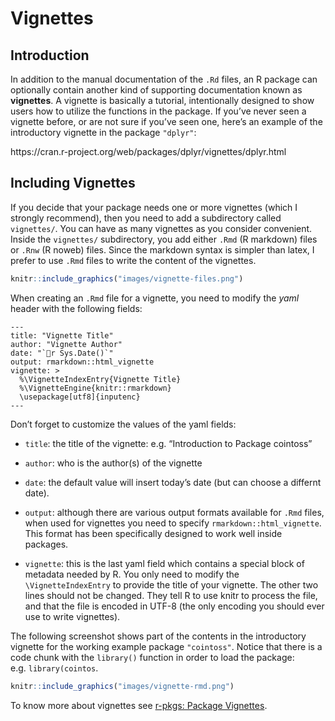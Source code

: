 # Vignettes {#vignettes}

## Introduction

In addition to the manual documentation of the `.Rd` files, an R package can optionally contain another kind of supporting documentation known as __vignettes__. A vignette is basically a tutorial, intentionally designed to show users how to utilize the functions in the package. If you've never seen a vignette before, or are not sure if you've seen one, here's an example of the introductory vignette in the package `"dplyr"`:

https://cran.r-project.org/web/packages/dplyr/vignettes/dplyr.html


## Including Vignettes

If you decide that your package needs one or more vignettes (which I strongly recommend), then you need to add a subdirectory called `vignettes/`. You can have as many vignettes as you consider convenient. Inside the `vignettes/` subdirectory, you add either `.Rmd` (R markdown) files or `.Rnw` (R noweb) files. Since the markdown syntax is simpler than latex, I prefer to use `.Rmd` files to write the content of the vignettes.

```r
knitr::include_graphics("images/vignette-files.png")
```

When creating an `.Rmd` file for a vignette, you need to modify the _yaml_ header with the following fields:

```
---
title: "Vignette Title"
author: "Vignette Author"
date: "`r Sys.Date()`"
output: rmarkdown::html_vignette
vignette: >
  %\VignetteIndexEntry{Vignette Title}
  %\VignetteEngine{knitr::rmarkdown}
  \usepackage[utf8]{inputenc}
---
```

Don't forget to customize the values of the yaml fields:

- `title`: the title of the vignette: e.g. "Introduction to Package cointoss"

- `author`: who is the author(s) of the vignette

- `date`: the default value will insert today's date (but can choose a differnt date). 

- `output`: although there are various output formats available for `.Rmd` files, when used for vignettes you need to specify `rmarkdown::html_vignette`. This format has been specifically designed to work well inside packages.

- `vignette`: this is the last yaml field which contains a special block of metadata needed by R. You only need to modify the `\VignetteIndexEntry` to provide the title of your vignette. The other two lines should not be changed. They tell R to use knitr to process the file, and that the file is encoded in UTF-8 (the only encoding you should ever use to write vignettes).

The following screenshot shows part of the contents in the introductory vignette for the working example package `"cointoss"`. Notice that there is a code chunk with the `library()` function in order to load the package: e.g. `library(cointos`.

```r
knitr::include_graphics("images/vignette-rmd.png")
```


To know more about vignettes see <a href="http://r-pkgs.had.co.nz/vignettes.html" target="_blank">r-pkgs: Package Vignettes</a>.
